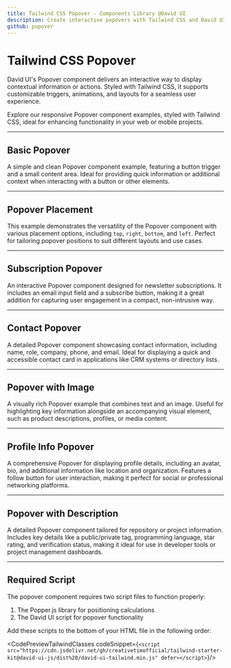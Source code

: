 ```yaml
---
title: Tailwind CSS Popover - Components Library @David UI
description: Create interactive popovers with Tailwind CSS and David UI. Enhance your UI with customizable and responsive popover components.
github: popover
---
```


<ScriptLoader src="https://cdn.jsdelivr.net/gh/creativetimofficial/tailwind-starter-kit@david-ui-js/dist%20/david-ui-tailwind.min.js" />

<InfoBadge />

# Tailwind CSS Popover 

David UI's Popover component delivers an interactive way to display contextual information or actions. Styled with Tailwind CSS, it supports customizable triggers, animations, and layouts for a seamless user experience.

Explore our responsive Popover component examples, styled with Tailwind CSS, ideal for enhancing functionality in your web or mobile projects.

---

## Basic Popover

A simple and clean Popover component example, featuring a button trigger and a small content area. Ideal for providing quick information or additional context when interacting with a button or other elements.

<PreviewWithCode relativePath="popover/popover-demo.tsx" language="html" />

---


## Popover Placement

This example demonstrates the versatility of the Popover component with various placement options, including `top`, `right`, `bottom`, and `left`. Perfect for tailoring popover positions to suit different layouts and use cases.


<PreviewWithCode relativePath="popover/popover-placement.tsx" language="html" />

---

## Subscription Popover

An interactive Popover component designed for newsletter subscriptions. It includes an email input field and a subscribe button, making it a great addition for capturing user engagement in a compact, non-intrusive way.

<PreviewWithCode relativePath="popover/subscription-popover.tsx" language="html" />

---

## Contact Popover

A detailed Popover component showcasing contact information, including name, role, company, phone, and email. Ideal for displaying a quick and accessible contact card in applications like CRM systems or directory lists.

<PreviewWithCode relativePath="popover/contact-popover.tsx" language="html" />

---

## Popover with Image

A visually rich Popover example that combines text and an image. Useful for highlighting key information alongside an accompanying visual element, such as product descriptions, profiles, or media content.

<PreviewWithCode relativePath="popover/popover-with-image.tsx" language="html" />

---

## Profile Info Popover

A comprehensive Popover for displaying profile details, including an avatar, bio, and additional information like location and organization. Features a follow button for user interaction, making it perfect for social or professional networking platforms.

<PreviewWithCode relativePath="popover/profile-info-popover.tsx" language="html" />

---

## Popover with Description

A detailed Popover component tailored for repository or project information. Includes key details like a public/private tag, programming language, star rating, and verification status, making it ideal for use in developer tools or project management dashboards.

<PreviewWithCode relativePath="popover/popover-with-description.tsx" language="html" />

--- 

## Required Script
The popover component requires two script files to function properly:

1. The Popper.js library for positioning calculations
2. The David UI script for popover functionality

Add these scripts to the bottom of your HTML file in the following order:


<CodePreviewTailwindClasses codeSnippet={`<script src="https://cdn.jsdelivr.net/gh/creativetimofficial/tailwind-starter-kit@david-ui-js/dist%20/david-ui-tailwind.min.js" defer></script>`}/>
